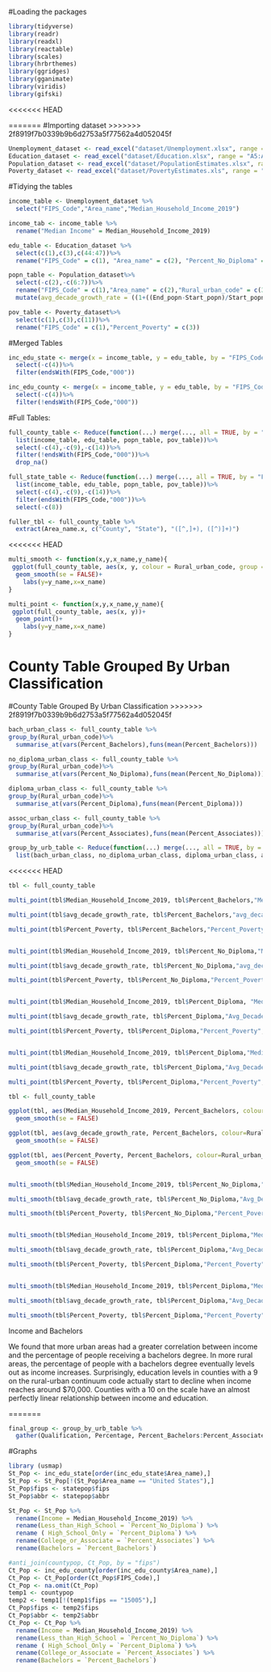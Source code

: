 #Loading the packages

```r
library(tidyverse)
library(readr)
library(readxl)
library(reactable)
library(scales)
library(hrbrthemes)
library(ggridges)
library(gganimate)
library(viridis)
library(gifski)
```

<<<<<<< HEAD

=======
#Importing dataset
>>>>>>> 2f8919f7b0339b9b6d2753a5f77562a4d052045f

```r
Unemployment_dataset <- read_excel("dataset/Unemployment.xlsx", range = "A5:CN3201")
Education_dataset <- read_excel("dataset/Education.xlsx", range = "A5:AU3209")
Population_dataset <- read_excel("dataset/PopulationEstimates.xlsx", range = "A2:H3203")
Poverty_dataset <- read_excel("dataset/PovertyEstimates.xls", range = "A5:AB3198")
```

#Tidying the tables

```r
income_table <- Unemployment_dataset %>%
  select("FIPS_Code","Area_name","Median_Household_Income_2019")

income_tab <- income_table %>% 
  rename("Median Income" = Median_Household_Income_2019)

edu_table <- Education_dataset %>%
  select(c(1),c(3),c(44:47))%>%
  rename("FIPS_Code" = c(1), "Area_name" = c(2), "Percent_No_Diploma" = c(3), "Percent_Diploma" = c(4), "Percent_Associates" = c(5),"Percent_Bachelors" = c(6))

popn_table <- Population_dataset%>%
  select(-c(2),-c(6:7))%>%
  rename("FIPS_Code" = c(1),"Area_name" = c(2),"Rural_urban_code" = c(3),"Start_popn" = c(4), "End_popn" = c(5))%>%
  mutate(avg_decade_growth_rate = ((1+((End_popn-Start_popn)/Start_popn))^(1/3)-1))

pov_table <- Poverty_dataset%>%
  select(c(1),c(3),c(11))%>%
  rename("FIPS_Code" = c(1),"Percent_Poverty" = c(3))

```

#Merged Tables

```r
inc_edu_state <- merge(x = income_table, y = edu_table, by = "FIPS_Code")%>%
  select(-c(4))%>%
  filter(endsWith(FIPS_Code,"000"))

inc_edu_county <- merge(x = income_table, y = edu_table, by = "FIPS_Code")%>%
  select(-c(4))%>%
  filter(!endsWith(FIPS_Code,"000"))
```

#Full Tables:

```r
full_county_table <- Reduce(function(...) merge(..., all = TRUE, by = "FIPS_Code"),
  list(income_table, edu_table, popn_table, pov_table))%>%
  select(-c(4),-c(9),-c(14))%>%
  filter(!endsWith(FIPS_Code,"000"))%>%
  drop_na()

full_state_table <- Reduce(function(...) merge(..., all = TRUE, by = "FIPS_Code"),
  list(income_table, edu_table, popn_table, pov_table))%>%
  select(-c(4),-c(9),-c(14))%>%
  filter(endsWith(FIPS_Code,"000"))%>%
  select(-c(8))
```

```r
fuller_tbl <- full_county_table %>% 
  extract(Area_name.x, c("County", "State"), "([^,]+), ([^)]+)")
```

<<<<<<< HEAD

```r
multi_smooth <- function(x,y,x_name,y_name){
 ggplot(full_county_table, aes(x, y, colour = Rural_urban_code, group = Rural_urban_code))+
  geom_smooth(se = FALSE)+
    labs(y=y_name,x=x_name)
}

multi_point <- function(x,y,x_name,y_name){
 ggplot(full_county_table, aes(x, y))+
  geom_point()+
    labs(y=y_name,x=x_name)
}
```
County Table Grouped By Urban Classification
=======

#County Table Grouped By Urban Classification
>>>>>>> 2f8919f7b0339b9b6d2753a5f77562a4d052045f

```r
bach_urban_class <- full_county_table %>%
group_by(Rural_urban_code)%>%
  summarise_at(vars(Percent_Bachelors),funs(mean(Percent_Bachelors)))

no_diploma_urban_class <- full_county_table %>%
group_by(Rural_urban_code)%>%
  summarise_at(vars(Percent_No_Diploma),funs(mean(Percent_No_Diploma)))

diploma_urban_class <- full_county_table %>%
group_by(Rural_urban_code)%>%
  summarise_at(vars(Percent_Diploma),funs(mean(Percent_Diploma)))

assoc_urban_class <- full_county_table %>%
group_by(Rural_urban_code)%>%
  summarise_at(vars(Percent_Associates),funs(mean(Percent_Associates)))

```

```r
group_by_urb_table <- Reduce(function(...) merge(..., all = TRUE, by = "Rural_urban_code"),
  list(bach_urban_class, no_diploma_urban_class, diploma_urban_class, assoc_urban_class))
```

<<<<<<< HEAD
```r
tbl <- full_county_table

multi_point(tbl$Median_Household_Income_2019, tbl$Percent_Bachelors,"Median_Household_Income_2019","Percent_Bachelors")

multi_point(tbl$avg_decade_growth_rate, tbl$Percent_Bachelors,"avg_decade_growth_rate","Percent_Bachelors")

multi_point(tbl$Percent_Poverty, tbl$Percent_Bachelors,"Percent_Poverty","Percent_Bachelors")


multi_point(tbl$Median_Household_Income_2019, tbl$Percent_No_Diploma,"Median_Household_Income_2019","Percent_No_Diploma")

multi_point(tbl$avg_decade_growth_rate, tbl$Percent_No_Diploma,"avg_decade_growth_rate", "Percent_No_Diploma")

multi_point(tbl$Percent_Poverty, tbl$Percent_No_Diploma,"Percent_Poverty", "Percent_No_Diploma")


multi_point(tbl$Median_Household_Income_2019, tbl$Percent_Diploma, "Median_Household_Income_2019", "Percent_Diploma")

multi_point(tbl$avg_decade_growth_rate, tbl$Percent_Diploma,"Avg_Decade_Growth_Rate","Percent_Diploma")

multi_point(tbl$Percent_Poverty, tbl$Percent_Diploma,"Percent_Poverty","Percent_Diploma")


multi_point(tbl$Median_Household_Income_2019, tbl$Percent_Diploma,"Median_Household_Income_2019","Percent_Associates")

multi_point(tbl$avg_decade_growth_rate, tbl$Percent_Diploma,"Avg_Decade_Growth_Rate","Percent_Associates")

multi_point(tbl$Percent_Poverty, tbl$Percent_Diploma,"Percent_Poverty","Percent_Associates")
```

```r

tbl <- full_county_table

ggplot(tbl, aes(Median_Household_Income_2019, Percent_Bachelors, colour=Rural_urban_code, group = Rural_urban_code))+
  geom_smooth(se = FALSE)

ggplot(tbl, aes(avg_decade_growth_rate, Percent_Bachelors, colour=Rural_urban_code, group = Rural_urban_code))+
  geom_smooth(se = FALSE)

ggplot(tbl, aes(Percent_Poverty, Percent_Bachelors, colour=Rural_urban_code, group = Rural_urban_code))+
  geom_smooth(se = FALSE)


multi_smooth(tbl$Median_Household_Income_2019, tbl$Percent_No_Diploma,"Median_Household_Income_2019","Percent_No_Diploma")

multi_smooth(tbl$avg_decade_growth_rate, tbl$Percent_No_Diploma,"Avg_Decade_Growth_Rate","Percent_No_Diploma")

multi_smooth(tbl$Percent_Poverty, tbl$Percent_No_Diploma,"Percent_Poverty","Percent_No_Diploma")


multi_smooth(tbl$Median_Household_Income_2019, tbl$Percent_Diploma,"Median_Household_Income_2019","Percent_Diploma")

multi_smooth(tbl$avg_decade_growth_rate, tbl$Percent_Diploma,"Avg_Decade_Growth_Rate","Percent_Diploma")

multi_smooth(tbl$Percent_Poverty, tbl$Percent_Diploma,"Percent_Poverty","Percent_Diploma")


multi_smooth(tbl$Median_Household_Income_2019, tbl$Percent_Diploma,"Median_Household_Income_2019","Percent_Associates")

multi_smooth(tbl$avg_decade_growth_rate, tbl$Percent_Diploma,"Avg_Decade_Growth_Rate","Percent_Associates")

multi_smooth(tbl$Percent_Poverty, tbl$Percent_Diploma,"Percent_Poverty","Percent_Associates")
```


Income and Bachelors

We found that more urban areas had a greater correlation between income and the
percentage of people receiving a bachelors degree. In more rural areas, the percentage of people with a bachelors degree eventually levels out as income increases. Surprisingly, education levels in counties with a 9 on the rural-urban continuum code actually start to decline when income reaches around $70,000. Counties with a 10 on the scale have an almost perfectly linear relationship between income and education.

=======
```r

final_group <- group_by_urb_table %>% 
  gather(Qualification, Percentage, Percent_Bachelors:Percent_Associates)

```

#Graphs

```r
library (usmap)
St_Pop <- inc_edu_state[order(inc_edu_state$Area_name),]
St_Pop <- St_Pop[!(St_Pop$Area_name == "United States"),]
St_Pop$fips <- statepop$fips 
St_Pop$abbr <- statepop$abbr

St_Pop <- St_Pop %>% 
  rename(Income = Median_Household_Income_2019) %>% 
  rename(Less_than_High_School = `Percent_No_Diploma`) %>% 
  rename ( High_School_Only = `Percent_Diploma`) %>% 
  rename(College_or_Associate = `Percent_Associates`) %>% 
  rename(Bachelors = `Percent_Bachelors`)

```

```r
#anti_join(countypop, Ct_Pop, by = "fips")
Ct_Pop <- inc_edu_county[order(inc_edu_county$Area_name),]
Ct_Pop <- Ct_Pop[order(Ct_Pop$FIPS_Code),]
Ct_Pop <- na.omit(Ct_Pop)
temp1 <- countypop
temp2 <- temp1[!(temp1$fips == "15005"),]
Ct_Pop$fips <- temp2$fips
Ct_Pop$abbr <- temp2$abbr
Ct_Pop <- Ct_Pop %>% 
  rename(Income = Median_Household_Income_2019) %>% 
  rename(Less_than_High_School = `Percent_No_Diploma`) %>% 
  rename ( High_School_Only = `Percent_Diploma`) %>% 
  rename(College_or_Associate = `Percent_Associates`) %>% 
  rename(Bachelors = `Percent_Bachelors`)

```


